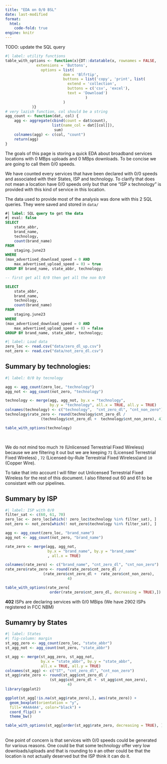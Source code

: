 ```yaml
---
title: "EDA on 0/0 BSL"
date: last-modified
format: 
  html:
    code-fold: true
engine: knitr
---
```


TODO: update the SQL query

```r
#| label: utility functions
table_with_options <- function(x){DT::datatable(x, rownames = FALSE,
              extensions = 'Buttons', 
                options = list(
                          dom = 'Blfrtip',
                          buttons = list('copy', 'print', list(
                            extend = 'collection',
                            buttons = c('csv', 'excel'),
                            text = 'Download')
                                    )
                          )
            )}
# very lazish function, col should be a string 
agg_count <- function(dat, col) {
	agg <- aggregate(cbind(count = dat$count),
		             list(name_col = dat[[col]]),
					  sum)
	colnames(agg) <- c(col, "count")
	return(agg)
}
```

The goals of this page is storing a quick EDA about broadband services locations with 0 MBps uploads and 0 MBps downloads. To be concise we are going to call them 0/0 speeds. 

We have counted every services that have been declared with 0/0 speeds and associated with their States, ISP and technology. To clarify that does not mean a location have 0/0 speeds only but that one "ISP x technology" is provided with this kind of service in this location.  

The data used to provide most of the analysis was done with this 2 SQL queries. They were saved and stored in `data/`

```sql
#| label: SQL query to get the data 
#| eval: false
SELECT 
	state_abbr,
	brand_name,
	technology,
	count(brand_name)
FROM
	staging.june23
WHERE
(max_advertised_download_speed = 0 AND
	max_advertised_upload_speed = 0) = true
GROUP BY brand_name, state_abbr, technology;

-- first get all 0/0 then get all the non 0/0

SELECT 
	state_abbr,
	brand_name,
	technology,
	count(brand_name)
FROM 
	staging.june23
WHERE
(max_advertised_download_speed = 0 AND
	max_advertised_upload_speed = 0) = false
GROUP BY brand_name, state_abbr, technology;

```

```r
#| label: Load data
zero_loc <- read.csv("data/zero_dl_up.csv")
not_zero <- read.csv("data/not_zero_dl.csv")
```

## Summary by technologies:

```r
#| label: 0/0 by tecnology

agg <- agg_count(zero_loc, "technology") 
agg_not <- agg_count(not_zero, "technology")

technology <- merge(agg, agg_not, by.x = "technology", 
					by.y = "technology", all.x = TRUE, all.y = TRUE) 
colnames(technology) <- c("technology",  "cnt_zero_dl", "cnt_non_zero")
technology$rate_zero <- round(technology$cnt_zero_dl / 
				(technology$cnt_zero_dl +  technology$cnt_non_zero), 4)

table_with_options(technology)
```

</br>

We do not mind too much `70` (Unlicensed Terrestrial Fixed Wireless) because we are filtering it out but we are keeping `71` (Licensed Terrestrial Fixed Wireless) , `72` (Licensed-by-Rule Terrestrial Fixed Wireless)and `10` (Copper Wire). 

To take that into account I will filter out Unlicensed Terrestrial Fixed Wireless for the rest of this document. I also filtered out 60 and 61 to be consistant with our pipelines. 

## Summary by ISP

```r
#| label: ISP with 0/0
filter_sat <- c(60, 61, 70)
zero_loc <- zero_loc[which(! zero_loc$technology %in% filter_sat), ]
not_zero <- not_zero[which(! not_zero$technology %in% filter_sat), ]

agg <- agg_count(zero_loc, "brand_name")
agg_not <- agg_count(not_zero, "brand_name")

rate_zero <- merge(agg, agg_not, 
				   by.x = "brand_name", by.y = "brand_name"
				   , all.x = TRUE) 

colnames(rate_zero) <- c("brand_name", "cnt_zero_dl", "cnt_non_zero")
rate_zero$rate_zero <- round(rate_zero$cnt_zero_dl /
				 (rate_zero$cnt_zero_dl +  rate_zero$cnt_non_zero),
							4)

table_with_options(rate_zero[
					order(rate_zero$cnt_zero_dl, decreasing = TRUE),])
```

::: {.column-margin}
**402** ISPs are declaring services with 0/0 MBips (We have 2902 ISPs registered in FCC NBM)
:::

## Sumamry by States

```r
#| label: States
#| fig-column: margin 
st_agg_zero <- agg_count(zero_loc, "state_abbr")
st_agg_not <- agg_count(not_zero, "state_abbr")

st_agg <- merge(st_agg_zero, st_agg_not, 
				by.x = "state_abbr", by.y = "state_abbr",
				all.x = TRUE, all.y = TRUE)
colnames(st_agg) <- c("ST", "cnt_zero_dl", "cnt_non_zero")
st_agg$rate_zero <- round(st_agg$cnt_zero_dl /
				 	(st_agg$cnt_zero_dl +  st_agg$cnt_non_zero),
							4) 
library(ggplot2)

ggplot(st_agg[!is.na(st_agg$rate_zero),], aes(rate_zero)) +
  geom_boxplot(orientation = "y",
  fill='#A4A4A4', color="black") +
  coord_flip() +
  theme_bw()

table_with_options(st_agg[order(st_agg$rate_zero, decreasing = TRUE), ])

```


</br>
One point of concern is that services with 0/0 speeds could be generated for various reasons. One could be that some technology offer very low downloads/uploads and that is rounding to `0` an other could be that the location is not actually deserved but the ISP think it can do it.